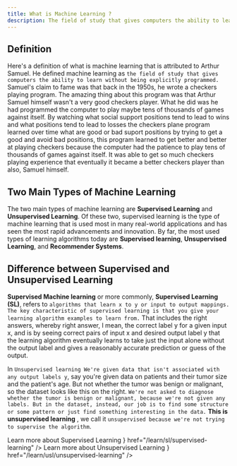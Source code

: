 ```yaml
---
title: What is Machine Learning ?
description: The field of study that gives computers the ability to learn without being explicitly programmed.
---
```




## Definition 

Here's a definition of what is machine learning that is attributed to Arthur Samuel. He defined machine learning as `the field of study that gives computers the ability to learn without being explicitly programmed.` Samuel's claim to fame was that back in the 1950s, he wrote a checkers playing program. The amazing thing about this program was that Arthur Samuel himself wasn't a very good checkers player. What he did was he had programmed the computer to play maybe tens of thousands of games against itself. By watching what social support positions tend to lead to wins and what positions tend to lead to losses the checkers plane program learned over time what are good or bad suport positions by trying to get a good and avoid bad positions, this program learned to get better and better at playing checkers because the computer had the patience to play tens of thousands of games against itself. It was able to get so much checkers playing experience that eventually it became a better checkers player than also, Samuel himself.

## Two Main Types of Machine Learning 

The two main types of machine learning are **Supervised Learning** and **Unsupervised Learning**.  Of these two, supervised learning is the type of machine learning that is used most in many real-world applications and has seen the most rapid advancements and innovation. By far, the most used types of learning algorithms today are **Supervised learning**, **Unsupervised Learning**, and **Recommender Systems**. 

## Difference between Supervised and Unsupervised Learning

 **Supervised Machine learning**  or more commonly, **Supervised Learning (SL)**, refers to `algorithms that learn x to y or input to output mappings. The key characteristic of supervised learning is that you give your learning algorithm examples to learn from.` That includes the right answers, whereby right answer, I mean, the correct label y for a given input x, and is by seeing correct pairs of input x and desired output label y that the learning algorithm eventually learns to take just the input alone without the output label and gives a reasonably accurate prediction or guess of the output.


 In `Unsupervised learning We're given data that isn't associated with any output labels y`, say you're given data on patients and their tumor size and the patient's age. But not whether the tumor was benign or malignant, so the dataset looks like this on the right. `We're not asked to diagnose whether the tumor is benign or malignant, because we're not given any labels. But in the dataset, instead, our job is to find some structure or some pattern or just find something interesting in the data.` **This is unsupervised learning** , we call it `unsupervised because we're not trying to supervise the algorithm`. 

<Cards>
  <Card
  title={
    <>
      <SLIcon className="inline-block mr-2" />
      Learn more about Supervised Learning
    </>
  }
   href="/learn/sl/supervised-learning" />
   <Card
  title={
    <>
      <USLIcon className="inline-block mr-2" />
      Learn more about Unsupervised Learning
    </>
  }
   href="/learn/usl/unsupervised-learning" /></Cards>